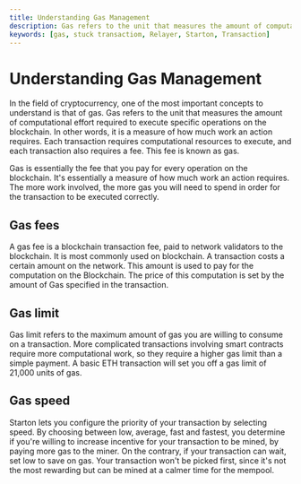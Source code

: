 ```yaml
---
title: Understanding Gas Management
description: Gas refers to the unit that measures the amount of computational effort required to execute specific operations on the blockchain.
keywords: [gas, stuck transactiom, Relayer, Starton, Transaction]
---
```


# Understanding Gas Management

In the field of cryptocurrency, one of the most important concepts to understand is that of gas. Gas refers to the unit that measures the amount of computational effort required to execute specific operations on the blockchain. In other words, it is a measure of how much work an action requires. Each transaction requires computational resources to execute, and each transaction also requires a fee. This fee is known as gas.

Gas is essentially the fee that you pay for every operation on the blockchain. It's essentially a measure of how much work an action requires. The more work involved, the more gas you will need to spend in order for the transaction to be executed correctly.

## Gas fees

A gas fee is a blockchain transaction fee, paid to network validators to the blockchain. It is most commonly used on blockchain. A transaction costs a certain amount on the network. This amount is used to pay for the computation on the Blockchain. The price of this computation is set by the amount of Gas specified in the transaction.

## Gas limit

Gas limit refers to the maximum amount of gas you are willing to consume on a transaction. More complicated transactions involving smart contracts require more computational work, so they require a higher gas limit than a simple payment. A basic ETH transaction will set you off a gas limit of 21,000 units of gas.

## Gas speed

Starton lets you configure the priority of your transaction by selecting speed.
By choosing between low, average, fast and fastest, you determine if you're willing to increase incentive for your transaction to be mined, by paying more gas to the miner. On the contrary, if your transaction can wait, set low to save on gas. Your transaction won't be picked first, since it's not the most rewarding but can be mined at a calmer time for the mempool.

